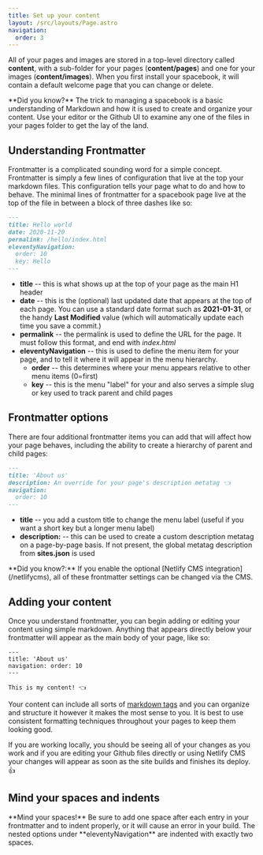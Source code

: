 ```yaml
---
title: Set up your content
layout: /src/layouts/Page.astro
navigation:
  order: 3
---
```



All of your pages and images are stored in a top-level directory called **content**, with a sub-folder for your pages (**content/pages**) and one for your images (**content/images**). When you first install your spacebook, it will contain a default welcome page that you can change or delete.

<Aside>
  **Did you know?** The trick to managing a spacebook is a basic understanding of Markdown and how it is used to create
  and organize your content. Use your editor or the Github UI to examine any one of the files in your pages folder to
  get the lay of the land.
</Aside>

## Understanding Frontmatter

Frontmatter is a complicated sounding word for a simple concept. Frontmatter is simply a few lines of configuration that live at the top your markdown files. This configuration tells your page what to do and how to behave. The minimal lines of frontmatter for a spacebook page live at the top of the file in between a block of three dashes like so:

```md
---
title: Hello world
date: 2020-11-20
permalink: /hello/index.html
eleventyNavigation:
  order: 10
  key: Hello
---
```

- **title** -- this is what shows up at the top of your page as the main H1 header
- **date** -- this is the (optional) last updated date that appears at the top of each page. You can use a standard date format such as **2021-01-31**, or the handy **Last Modified** value (which will automatically update each time you save a commit.)
- **permalink** -- the permalink is used to define the URL for the page. It must follow this format, and end with _index.html_
- **eleventyNavigation** -- this is used to define the menu item for your page, and to tell it where it will appear in the menu hierarchy.
  - **order** -- this determines where your menu appears relative to other menu items (0=first)
  - **key** -- this is the menu "label" for your and also serves a simple slug or key used to track parent and child pages

## Frontmatter options

There are four additional frontmatter items you can add that will affect how your page behaves, including the ability to create a hierarchy of parent and child pages:

```md
---
title: 'About us'
description: An override for your page's description metatag 👈
navigation:
  order: 10
---
```

- **title** -- you add a custom title to change the menu label (useful if you want a short key but a longer menu label)
- **description:** -- this can be used to create a custom description metatag on a page-by-page basis. If not present, the global metatag description from **sites.json** is used

<Aside>
  **Did you know?:** If you enable the optional [Netlify CMS integration](/netlifycms), all of these frontmatter
  settings can be changed via the CMS.
</Aside>

## Adding your content

Once you understand frontmatter, you can begin adding or editing your content using simple markdown. Anything that appears directly below your frontmatter will appear as the main body of your page, like so:

```astro
---
title: 'About us'
navigation: order: 10
---

This is my content! 👈
```

Your content can include all sorts of [markdown tags](/tips-and-tricks/markdown) and you can organize and structure it however it makes the most sense to you. It is best to use consistent formatting techniques throughout your pages to keep them looking good.

If you are working locally, you should be seeing all of your changes as you work and if you are editing your Github files directly or using Netlify CMS your changes will appear as soon as the site builds and finishes its deploy. 👍

## Mind your spaces and indents

<Aside>
  **Mind your spaces!** Be sure to add one space after each entry in your frontmatter and to indent properly, or it will
  cause an error in your build. The nested options under **eleventyNavigation** are indented with exactly two spaces.
</Aside>
